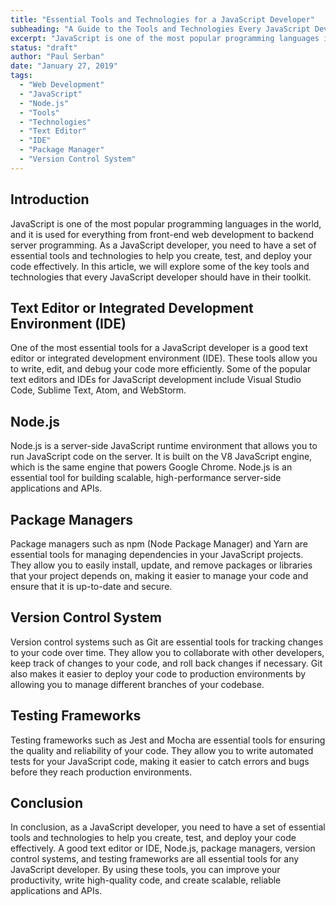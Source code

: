 ```yaml
---
title: "Essential Tools and Technologies for a JavaScript Developer"
subheading: "A Guide to the Tools and Technologies Every JavaScript Developer Should Have in Their Toolkit"
excerpt: "JavaScript is one of the most popular programming languages in the world, and it is used for everything from front-end web development to backend server programming. As a JavaScript developer, you need to have a set of essential tools and technologies to help you create, test, and deploy your code effectively. In this article, we will explore some of the key tools and technologies that every JavaScript developer should have in their toolkit."
status: "draft"
author: "Paul Serban"
date: "January 27, 2019"
tags:
  - "Web Development"
  - "JavaScript"
  - "Node.js"
  - "Tools"
  - "Technologies"
  - "Text Editor"
  - "IDE"
  - "Package Manager"
  - "Version Control System"
---
```


## Introduction

JavaScript is one of the most popular programming languages in the world, and it is used for everything from front-end web development to backend server programming. As a JavaScript developer, you need to have a set of essential tools and technologies to help you create, test, and deploy your code effectively. In this article, we will explore some of the key tools and technologies that every JavaScript developer should have in their toolkit.

## Text Editor or Integrated Development Environment (IDE)

One of the most essential tools for a JavaScript developer is a good text editor or integrated development environment (IDE). These tools allow you to write, edit, and debug your code more efficiently. Some of the popular text editors and IDEs for JavaScript development include Visual Studio Code, Sublime Text, Atom, and WebStorm.

## Node.js

Node.js is a server-side JavaScript runtime environment that allows you to run JavaScript code on the server. It is built on the V8 JavaScript engine, which is the same engine that powers Google Chrome. Node.js is an essential tool for building scalable, high-performance server-side applications and APIs.

## Package Managers

Package managers such as npm (Node Package Manager) and Yarn are essential tools for managing dependencies in your JavaScript projects. They allow you to easily install, update, and remove packages or libraries that your project depends on, making it easier to manage your code and ensure that it is up-to-date and secure.

## Version Control System

Version control systems such as Git are essential tools for tracking changes to your code over time. They allow you to collaborate with other developers, keep track of changes to your code, and roll back changes if necessary. Git also makes it easier to deploy your code to production environments by allowing you to manage different branches of your codebase.

## Testing Frameworks

Testing frameworks such as Jest and Mocha are essential tools for ensuring the quality and reliability of your code. They allow you to write automated tests for your JavaScript code, making it easier to catch errors and bugs before they reach production environments.

## Conclusion

In conclusion, as a JavaScript developer, you need to have a set of essential tools and technologies to help you create, test, and deploy your code effectively. A good text editor or IDE, Node.js, package managers, version control systems, and testing frameworks are all essential tools for any JavaScript developer. By using these tools, you can improve your productivity, write high-quality code, and create scalable, reliable applications and APIs.
